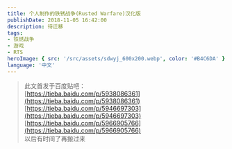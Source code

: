 ```yaml
---
title: 个人制作的铁锈战争(Rusted Warfare)汉化版
publishDate: 2018-11-05 16:42:00
description: 待迁移
tags:
- 铁锈战争
- 游戏
- RTS
heroImage: { src: '/src/assets/sdwyj_600x200.webp', color: '#B4C6DA' }
language: '中文'
---
```


> 此文首发于百度贴吧：  
> [https://tieba.baidu.com/p/5938086361](https://tieba.baidu.com/p/5938086361)  
> [https://tieba.baidu.com/p/5946697303](https://tieba.baidu.com/p/5946697303)  
> [https://tieba.baidu.com/p/5966905766](https://tieba.baidu.com/p/5966905766)  
> 以后有时间了再搬过来


